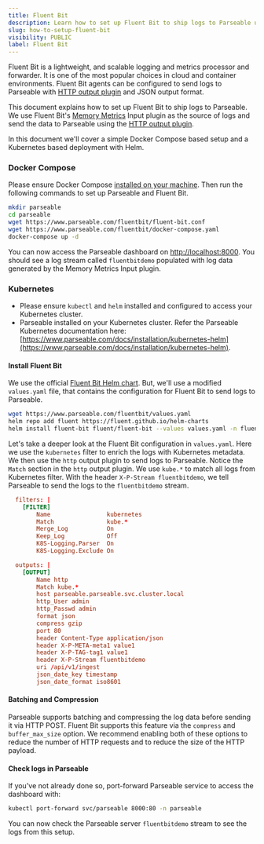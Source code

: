 ```yaml
---
title: Fluent Bit
description: Learn how to set up Fluent Bit to ship logs to Parseable using Fluent Bit's Memory Metrics Input plugin as the source of logs and send the data to Parseable using the HTTP output plugin.
slug: how-to-setup-fluent-bit
visibility: PUBLIC
label: Fluent Bit
---
```


<head>
<title>How to Set Up Fluent Bit to Ship Logs to Parseable | Parseable</title>
<meta charSet="utf-8" />
<meta name="twitter:card" content="summary" />
</head>

Fluent Bit is a lightweight, and scalable logging and metrics processor and forwarder. It is one of the most popular choices in cloud and container environments. Fluent Bit agents can be configured to send logs to Parseable with [HTTP output plugin](https://docs.fluentbit.io/manual/pipeline/outputs/http) and JSON output format. 

This document explains how to set up Fluent Bit to ship logs to Parseable. We use Fluent Bit's [Memory Metrics](https://docs.fluentbit.io/manual/pipeline/inputs/memory-metrics) Input plugin as the source of logs and send the data to Parseable using the [HTTP output plugin](https://docs.fluentbit.io/manual/pipeline/outputs/http). 

In this document we'll cover a simple Docker Compose based setup and a Kubernetes based deployment with Helm.

### Docker Compose

Please ensure Docker Compose [installed on your machine](https://docs.docker.com/compose/install/). Then run the following commands to set up Parseable and Fluent Bit.

```bash
mkdir parseable
cd parseable
wget https://www.parseable.com/fluentbit/fluent-bit.conf
wget https://www.parseable.com/fluentbit/docker-compose.yaml
docker-compose up -d
```

You can now access the Parseable dashboard on [http://localhost:8000](http://localhost:8000). You should see a log stream called `fluentbitdemo` populated with log data generated by the Memory Metrics Input plugin.

### Kubernetes

- Please ensure `kubectl` and `helm` installed and configured to access your Kubernetes cluster. 
- Parseable installed on your Kubernetes cluster. Refer the Parseable Kubernetes documentation here: [https://www.parseable.com/docs/installation/kubernetes-helm](https://www.parseable.com/docs/installation/kubernetes-helm).

#### Install Fluent Bit

We use the official [Fluent Bit Helm chart](https://github.com/fluent/helm-charts/tree/main/charts/fluent-bit). But, we'll use a modified `values.yaml` file, that contains the configuration for Fluent Bit to send logs to Parseable.

```bash
wget https://www.parseable.com/fluentbit/values.yaml
helm repo add fluent https://fluent.github.io/helm-charts
helm install fluent-bit fluent/fluent-bit --values values.yaml -n fluentbit --create-namespace
```

Let's take a deeper look at the Fluent Bit configuration in `values.yaml`. Here we use the `kubernetes` filter to enrich the logs with Kubernetes metadata. We then use the `http` output plugin to send logs to Parseable. Notice the `Match` section in the `http` output plugin. We use `kube.*` to match all logs from Kubernetes filter. With the header `X-P-Stream fluentbitdemo`, we tell Parseable to send the logs to the `fluentbitdemo` stream. 

```conf
  filters: |
    [FILTER]
        Name                kubernetes
        Match               kube.*
        Merge_Log           On
        Keep_Log            Off
        K8S-Logging.Parser  On
        K8S-Logging.Exclude On

  outputs: |
    [OUTPUT]
        Name http
        Match kube.*
        host parseable.parseable.svc.cluster.local
        http_User admin
        http_Passwd admin
        format json
        compress gzip
        port 80
        header Content-Type application/json
        header X-P-META-meta1 value1
        header X-P-TAG-tag1 value1
        header X-P-Stream fluentbitdemo
        uri /api/v1/ingest
        json_date_key timestamp
        json_date_format iso8601
```

#### Batching and Compression

Parseable supports batching and compressing the log data before sending it via HTTP POST. Fluent Bit supports this feature via the `compress` and `buffer_max_size` option. We recommend enabling both of these options to reduce the number of HTTP requests and to reduce the size of the HTTP payload.

#### Check logs in Parseable

If you've not already done so, port-forward Parseable service to access the dashboard with:

```sh
kubectl port-forward svc/parseable 8000:80 -n parseable
```

You can now check the Parseable server `fluentbitdemo` stream to see the logs from this setup.
